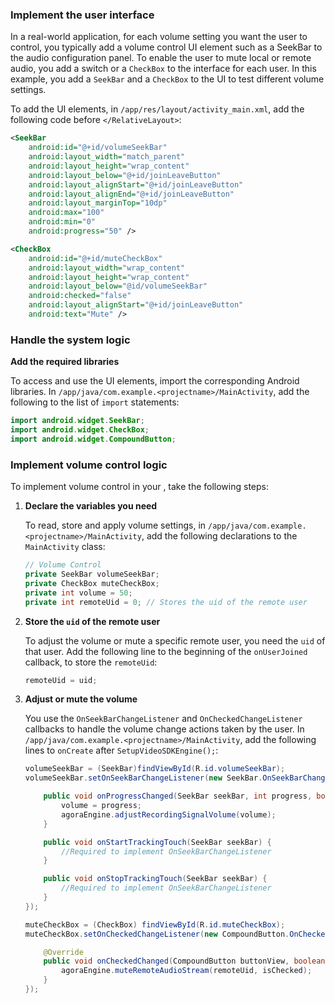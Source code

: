 <PlatformWrapper platform="android">

### Implement the user interface

In a real-world application, for each volume setting you want the user to control, you typically add a volume control UI element such as a <Link target="_blank" to="https://developer.android.com/reference/android/widget/SeekBar">SeekBar</Link> to the audio configuration panel. To enable the user to mute local or remote audio, you add a switch or a `CheckBox` to the interface for each user. In this example, you add a `SeekBar` and a `CheckBox` to the UI to test different volume settings. 

To add the UI elements, in `/app/res/layout/activity_main.xml`, add the following code before `</RelativeLayout>`:

```xml
<SeekBar
    android:id="@+id/volumeSeekBar"
    android:layout_width="match_parent"
    android:layout_height="wrap_content"
    android:layout_below="@+id/joinLeaveButton"
    android:layout_alignStart="@+id/joinLeaveButton"
    android:layout_alignEnd="@+id/joinLeaveButton"
    android:layout_marginTop="10dp"
    android:max="100"
    android:min="0"
    android:progress="50" />

<CheckBox
    android:id="@+id/muteCheckBox"
    android:layout_width="wrap_content"
    android:layout_height="wrap_content"
    android:layout_below="@id/volumeSeekBar"
    android:checked="false"
    android:layout_alignStart="@+id/joinLeaveButton"
    android:text="Mute" />
```

### Handle the system logic

**Add the required libraries**

To access and use the UI elements, import the corresponding Android libraries. In `/app/java/com.example.<projectname>/MainActivity`, add the following to the list of `import` statements:

```java
import android.widget.SeekBar;
import android.widget.CheckBox;
import android.widget.CompoundButton;
```

### Implement volume control logic

To implement volume control in your <Vpl k="CLIENT" />, take the following steps:

1. **Declare the variables you need**

    To read, store and apply volume settings, in `/app/java/com.example.<projectname>/MainActivity`, add the following declarations to the `MainActivity` class:

    ```java
    // Volume Control
    private SeekBar volumeSeekBar;
    private CheckBox muteCheckBox;
    private int volume = 50;
    private int remoteUid = 0; // Stores the uid of the remote user
    ```

1. **Store the `uid` of the remote user**

    To adjust the volume or mute a specific remote user, you need the `uid` of that user. Add the following line to the beginning of the `onUserJoined` callback, to store the `remoteUid`: 

    ```java
    remoteUid = uid;
    ```

1. **Adjust or mute the volume**

    You use the `OnSeekBarChangeListener` and `OnCheckedChangeListener` callbacks to handle the volume change actions taken by the user. In `/app/java/com.example.<projectname>/MainActivity`, add the following lines to `onCreate` after `SetupVideoSDKEngine();`:

    ```java
    volumeSeekBar = (SeekBar)findViewById(R.id.volumeSeekBar);
    volumeSeekBar.setOnSeekBarChangeListener(new SeekBar.OnSeekBarChangeListener() {

        public void onProgressChanged(SeekBar seekBar, int progress, boolean fromUser) {
            volume = progress;
            agoraEngine.adjustRecordingSignalVolume(volume);
        }

        public void onStartTrackingTouch(SeekBar seekBar) {
            //Required to implement OnSeekBarChangeListener
        }

        public void onStopTrackingTouch(SeekBar seekBar) {
            //Required to implement OnSeekBarChangeListener
        }
    });

    muteCheckBox = (CheckBox) findViewById(R.id.muteCheckBox);
    muteCheckBox.setOnCheckedChangeListener(new CompoundButton.OnCheckedChangeListener(){

        @Override
        public void onCheckedChanged(CompoundButton buttonView, boolean isChecked) {
            agoraEngine.muteRemoteAudioStream(remoteUid, isChecked);
        }
    });
    ```

</PlatformWrapper>
